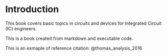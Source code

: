 # Introduction {#sec-intro}

This book covers basic topics in circuits and devices for Integrated Circuit (IC) engineers. 

This is a book created from markdown and executable code.

This is an exmaple of reference citation: @thomas_analysis_2016
